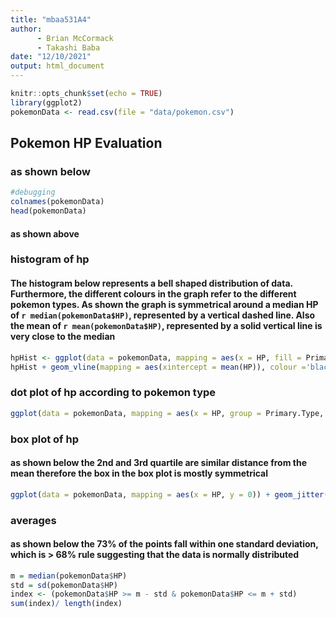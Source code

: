 ```yaml
---
title: "mbaa531A4"
author: 
      - Brian McCormack
      - Takashi Baba
date: "12/10/2021"
output: html_document
---
```


```r
knitr::opts_chunk$set(echo = TRUE)
library(ggplot2)
pokemonData <- read.csv(file = "data/pokemon.csv")
```

## Pokemon HP Evaluation
### as shown below 

```r
#debugging
colnames(pokemonData)
head(pokemonData)
```
#### as shown above 

### histogram of hp
#### The histogram below represents a bell shaped distribution of data. Furthermore, the different colours in the graph refer to the different pokemon types. As shown the graph is symmetrical around a median HP of `r median(pokemonData$HP)`, represented by a vertical dashed line. Also the mean of `r mean(pokemonData$HP)`, represented by a solid vertical line is very close to the median
```r
hpHist <- ggplot(data = pokemonData, mapping = aes(x = HP, fill = Primary.Type)) + geom_histogram()
hpHist + geom_vline(mapping = aes(xintercept = mean(HP)), colour ='black') + geom_vline(mapping = aes(xintercept = median(HP)), linetype ="dashed", colour = 'black')
```

### dot plot of hp according to pokemon type
```r
ggplot(data = pokemonData, mapping = aes(x = HP, group = Primary.Type, fill = Primary.Type, )) + geom_dotplot(binwidth = NULL) + facet_wrap(~Primary.Type)
```

### box plot of hp
#### as shown below the 2nd and 3rd quartile are similar distance from the mean therefore the box in the box plot is mostly symmetrical
```r
ggplot(data = pokemonData, mapping = aes(x = HP, y = 0)) + geom_jitter() + geom_boxplot(alpha  = .5)
```

### averages
#### as shown below the 73% of the points fall within one standard deviation, which is > 68% rule suggesting that the data is normally distributed
```r
m = median(pokemonData$HP)
std = sd(pokemonData$HP)
index <- (pokemonData$HP >= m - std & pokemonData$HP <= m + std)
sum(index)/ length(index)
```


